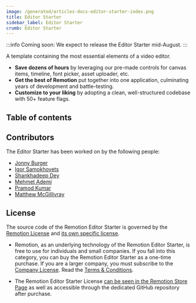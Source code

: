 ```yaml
---
image: /generated/articles-docs-editor-starter-index.png
title: Editor Starter
sidebar_label: Editor Starter
crumb: Editor Starter
---
```


:::info
Coming soon: We expect to release the Editor Starter mid-August.
:::

A template containing the most essential elements of a video editor.

- **Save dozens of hours** by leveraging our pre-made controls for canvas items, timeline, font picker, asset uploader, etc.
- **Get the best of Remotion** put together into one application, culminating years of development and battle-testing.
- **Customize to your liking** by adopting a clean, well-structured codebase with 50+ feature flags.


## Table of contents

<TableOfContents />

## Contributors

The Editor Starter has been worked on by the following people:

- [Jonny Burger](https://github.com/JonnyBurger)
- [Igor Samokhovets](https://github.com/samohovets)
- [Shankhadeep Dey](https://github.com/Iamshankhadeep)
- [Mehmet Ademi](https://github.com/mehmetademi)
- [Pramod Kumar](https://github.com/pskd73)
- [Matthew McGillivray](https://github.com/UmungoBungo)

## License

The source code of the Remotion Editor Starter is governed by the [Remotion License](https://github.com/remotion-dev/remotion/blob/main/LICENSE.md) and [its own specific license](https://github.com/remotion-dev/editor-starter/blob/main/LICENSE.md).

- Remotion, as an underlying technology of the Remotion Editor Starter, is free to use for individuals and small companies. If you fall into this category, you can buy the Remotion Editor Starter as a one-time purchase. If you are a larger company, you must subscribe to the [Company License](https://www.remotion.pro/license). Read the [Terms & Conditions](https://www.remotion.pro/terms).

- The Remotion Editor Starter License [can be seen in the Remotion Store Page](https://www.remotion.pro/editor-starter) as well as accessible through the dedicated GitHub repository after purchase.
